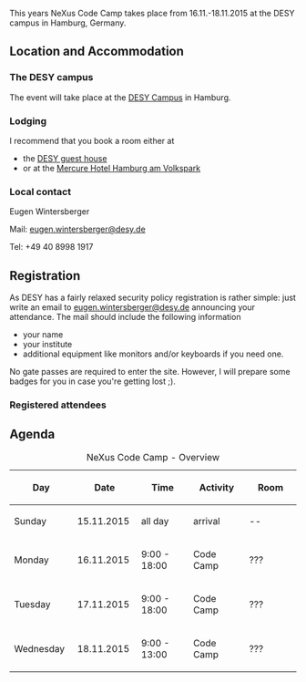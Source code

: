 This years NeXus Code Camp takes place from 16.11.-18.11.2015 at the DESY campus in Hamburg, Germany. 

== Location and Accommodation ==

=== The DESY campus ===

The event will take place at the [https://www.openstreetmap.org/#map=17/53.57749/9.87851 DESY Campus] in Hamburg. 


=== Lodging ===

I recommend that you book a room either at

* the [http://guest-services.desy.de/hostel_in_hamburg/index_eng.html DESY guest house]
* or at the [http://www.accorhotels.com/gb/hotel-1659-mercure-hotel-hamburg-am-volkspark-ex-novotel-hamburg-arena/index.shtml Mercure Hotel Hamburg am Volkspark]

=== Local contact ===

Eugen Wintersberger

Mail: [mailto:eugen.wintersberger@desy.de eugen.wintersberger@desy.de]

Tel: +49 40 8998 1917

== Registration ==

As DESY has a fairly relaxed security policy registration is rather simple: just write an email to 
[mailto:eugen.wintersberger@desy.de eugen.wintersberger@desy.de] announcing your attendance. 
The mail should include the following information

* your name
* your institute 
* additional equipment like monitors and/or keyboards if you need one. 

No gate passes are required to enter the site. However, I will prepare some badges for you in case you're getting lost ;).

=== Registered attendees ===

== Agenda ==
{| style="text-align:center;"
|+ NeXus Code Camp - Overview 
! style="width:100px" | Day 
! style="width:100px" | Date 
! style="width:100px" | Time
! style="width:100px" | Activity 
! style="width:100px" | Room
|- 
| style="text-align:left;" | Sunday
| 15.11.2015
| all day
| arrival
| -- 

|- 
| style="text-align:left;" | Monday 
| 16.11.2015 
| 9:00 - 18:00 
| Code Camp 
| ???

|- 
| style="text-align:left;" | Tuesday
| 17.11.2015 
| 9:00 - 18:00 
| Code Camp
| ???

|- 
| style="text-align:left;" | Wednesday 
| 18.11.2015
| 9:00 - 13:00 
| Code Camp
| ???
|}